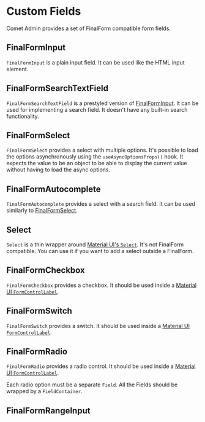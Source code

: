

<Meta title="Docs/Form/Custom Fields" />

# Custom Fields

Comet Admin provides a set of FinalForm compatible form fields.

## FinalFormInput

`FinalFormInput` is a plain input field.
It can be used like the HTML input element.

<Canvas>
    <Story id="stories-form-custom-fields--finalforminput" />
</Canvas>

## FinalFormSearchTextField

`FinalFormSearchTextField` is a prestyled version of [FinalFormInput](#finalforminput).
It can be used for implementing a search field.
It doesn't have any built-in search functionality.

<Canvas>
    <Story id="stories-form-custom-fields--finalformsearchtextfield" />
</Canvas>

## FinalFormSelect

`FinalFormSelect` provides a select with multiple options.
It's possible to load the options asynchronously using the `useAsyncOptionsProps()` hook.
It expects the value to be an object to be able to display the current value without having to load the async options.

<Canvas>
    <Story id="stories-form-custom-fields--finalformselect" />
</Canvas>

## FinalFormAutocomplete

`FinalFormAutocomplete` provides a select with a search field.
It can be used similarly to [FinalFormSelect](#finalformselect).

<Canvas>
    <Story id="stories-form-custom-fields--finalformautocomplete" />
</Canvas>

## Select

`Select` is a thin wrapper around [Material UI's `Select`](https://v4.mui.com/components/selects/).
It's not FinalForm compatible.
You can use it if you want to add a select outside a FinalForm.

<Canvas>
    <Story id="stories-form-custom-fields--select" />
</Canvas>

## FinalFormCheckbox

`FinalFormCheckbox` provides a checkbox.
It should be used inside a [Material UI `FormControlLabel`](https://v4.mui.com/api/form-control-label/#formcontrollabel-api).

<Canvas>
    <Story id="stories-form-custom-fields--finalformcheckbox" />
</Canvas>

## FinalFormSwitch

`FinalFormSwitch` provides a switch.
It should be used inside a [Material UI `FormControlLabel`](https://v4.mui.com/api/form-control-label/#formcontrollabel-api).

<Canvas>
    <Story id="stories-form-custom-fields--finalformswitch" />
</Canvas>

## FinalFormRadio

`FinalFormRadio` provides a radio control.
It should be used inside a [Material UI `FormControlLabel`](https://v4.mui.com/api/form-control-label/#formcontrollabel-api).

Each radio option must be a separate `Field`.
All the Fields should be wrapped by a `FieldContainer`.

<Canvas>
    <Story id="stories-form-custom-fields--finalformradio" />
</Canvas>

## FinalFormRangeInput
